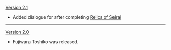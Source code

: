{{Change History/Header}}
[[Version 2.1]]
*Added dialogue for after completing [[Relics of Seirai]]
----
[[Version 2.0]]
*Fujiwara Toshiko was released.